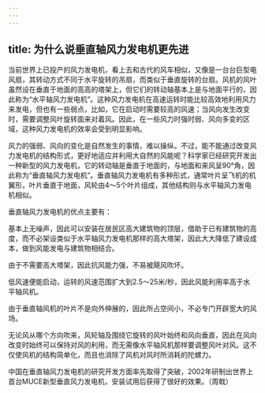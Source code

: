 ```yaml
---
---
---
```

title: 为什么说垂直轴风力发电机更先进
---






当前世界上已投产的风力发电机，看上去和古代的风车相似，又像是一台台巨型电风扇，其转动方式不同于水平旋转的吊扇，而类似于垂直旋转的台扇。风机的风叶虽然设在垂直于地面的高高的塔架上，但它们的转动轴基本上是与地面平行的，因此称为“水平轴风力发电机”。这种风力发电机在高速运转时能比较高效地利用风力来发电，但也有一些弱点，比如，它在启动时需要较高的风速；当风向发生改变时，需要调整风叶旋转面来对着风。因此，在一些风力时强时弱、风向多变的区域，这种风力发电机的效率会受到明显影响。



风力的强弱、风向的变化是自然发生的事情，难以操纵。不过，能不能通过改变风力发电机的结构形式，更好地适应并利用大自然的风能呢？科学家已经研究开发出一种新型的风力发电机，它的转动轴是垂直于地面的，与地面和来风呈90°角，因此称为“垂直轴风力发电机”。垂直轴风力发电机有多种形式，通常叶片呈飞机的机翼形，叶片垂直于地面，风轮由4～5个叶片组成，其他结构则与水平轴风力发电机相似。



垂直轴风力发电机的优点主要有：

基本上无噪声，因此可以安装在居民区高大建筑物的顶层，借助于已有建筑物的高度，而不必架设类似于水平轴风力发电机那样的高大塔架，因此大大降低了建设成本，做到风能发电与建筑物相结合。

由于不需要高大塔架，因此抗风能力强，不易被飓风吹坏。

低风速便能启动，运转的风速范围扩大到2.5～25米/秒，因此风能利用率高于水平轴风机。

由于垂直轴风机的叶片不是向外伸展的，因此所占空间小，不必专门开辟宽大的风场。

无论风从哪个方向吹来，风轮轴及围绕它旋转的风叶始终和风向垂直，因此在风向改变时始终可以保持对风的利用，而无需像水平轴风机那样要调整风叶对风。这不仅使风机的结构简单化，而且也消除了风机对风时所消耗的陀螺力。

中国在垂直轴风力发电机的研究开发方面率先取得了突破，2002年研制出世界上首台MUCE新型垂直风力发电机，安装试用后获得了很好的效果。（周戟）
